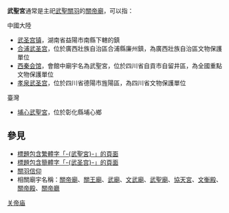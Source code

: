 '''武聖宮'''通常是主祀[[武聖|武聖]][[關羽|關羽]]的[[關帝廟|關帝廟]]，可以指：
; 中國大陸
* [[武圣宫镇|武圣宫镇]]，湖南省益陽市南縣下轄的鎮
* [[合浦武圣宫|合浦武圣宫]]，位於廣西壯族自治區合浦縣廉州鎮，為廣西壯族自治區文物保護單位
* [[西秦会馆|西秦会馆]]，會館中廟宇名為武聖宮，位於四川省自貢市自留井區，為全國重點文物保護單位
* [[孝泉武圣宫|孝泉武圣宫]]，位於四川省德陽市旌陽區，為四川省文物保護單位

;臺灣
* [[埔心武聖宮|埔心武聖宮]]，位於彰化縣埔心鄉

==參見==
* [[Special:Search/intitle:"武聖宮"|標題包含繁體字「-{武聖宮}-」的頁面]]
* [[Special:Search/intitle:"武圣宫"|標題包含簡體字「-{武圣宫}-」的頁面]]
* [[關羽信仰|關羽信仰]]
* 相關廟宇名稱：[[關帝廟|關帝廟]]、[[關王廟|關王廟]]、[[武廟|武廟]]、[[文武廟|文武廟]]、[[武聖廟|武聖廟]]、[[協天宮|協天宮]]、[[文衡殿|文衡殿]]、[[關帝殿|關帝殿]]、[[關帝廳|關帝廳]]

{{Disambiguation|Cat=三字廟宇消歧義|Wushenggong}}
{{DEFAULTSORT:Wushenggong}}
[[Category:关帝庙|]]